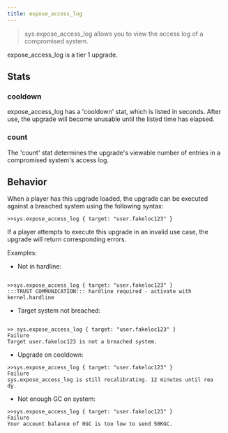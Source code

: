 ```yaml
---
title: expose_access_log
---
```


> sys.expose_access_log allows you to view the access log of a compromised system.

expose_access_log is a tier 1 upgrade.

## Stats

### cooldown

expose_access_log has a 'cooldown' stat, which is listed in seconds. After use, the upgrade will become unusable until the listed time has elapsed.

### count

The 'count' stat determines the upgrade's viewable number of entries in a compromised system's access log.

## Behavior

When a player has this upgrade loaded, the upgrade can be executed against a breached system using the following syntax:

```
>>sys.expose_access_log { target: "user.fakeloc123" }
```

If a player attempts to execute this upgrade in an invalid use case, the upgrade will return corresponding errors.

Examples:

- Not in hardline:

```

>>sys.expose_access_log { target: "user.fakeloc123" }
:::TRUST COMMUNICATION::: hardline required - activate with kernel.hardline

```

- Target system not breached:

```

>> sys.expose_access_log { target: "user.fakeloc123" }
Failure
Target user.fakeloc123 is not a breached system.

```

- Upgrade on cooldown:

```
>>sys.expose_access_log { target: "user.fakeloc123" }
Failure
sys.expose_access_log is still recalibrating. 12 minutes until rea
dy.
```

- Not enough GC on system:

```
>>sys.expose_access_log { target: "user.fakeloc123" }
Failure
Your account balance of 0GC is too low to send 50KGC.
```
